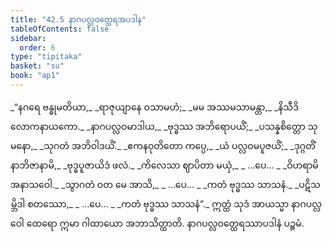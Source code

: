 ```yaml
---
title: "42.5 နာဂပလ္လဝတ္ထေရအပဒါန"
tableOfContents: false
sidebar:
  order: 6
type: "tipitaka"
basket: "su"
book: "ap1"
---
```



<DynamicBreadcrumb />

<Division number="118" book="ap1">

<Paragraph number="5375" type="verses" book="ap1">
_“နဂရေ ဗန္ဓုမတိယာ,_  
_ရာဇုယျာနေ ဝသာမဟံ;_  
_မမ အဿမသာမန္တာ,_  
_နိသီဒိ လောကနာယကော._  

</Paragraph>

</Division>
<Division number="119" book="ap1">

<Paragraph number="5376" type="verses" book="ap1">
_နာဂပလ္လဝမာဒါယ,_  
_ဗုဒ္ဓဿ အဘိရောပယိံ;_  
_ပသန္နစိတ္တော သုမနော,_  
_သုဂတံ အဘိဝါဒယိံ._  

</Paragraph>

</Division>
<Division number="120" book="ap1">

<Paragraph number="5377" type="verses" book="ap1">
_ဧကနဝုတိတော ကပ္ပေ,_  
_ယံ ပလ္လဝမပူဇယိံ;_  
_ဒုဂ္ဂတိံ နာဘိဇာနာမိ,_  
_ဗုဒ္ဓပူဇာယိဒံ ဖလံ._  

</Paragraph>

</Division>
<Division number="121" book="ap1">

<Paragraph number="5378" type="verses" book="ap1">
_ကိလေသာ ဈာပိတာ မယှံ,_  
_ …ပေ… _  
_ဝိဟရာမိ အနာသဝေါ._  

</Paragraph>

</Division>
<Division number="122" book="ap1">

<Paragraph number="5379" type="verses" book="ap1">
_သွာဂတံ ဝတ မေ အာသိ,_  
_ …ပေ… _  
_ကတံ ဗုဒ္ဓဿ သာသနံ._  

</Paragraph>

</Division>
<Division number="123" book="ap1">

<Paragraph number="5380" type="verses" book="ap1">
_ပဋိသမ္ဘိဒါ စတဿော,_  
_ …ပေ… _  
_ကတံ ဗုဒ္ဓဿ သာသနံ”._  

</Paragraph>

<Paragraph number="5381" book="ap1">
ဣတ္ထံ သုဒံ အာယသ္မာ နာဂပလ္လဝေါ ထေရော ဣမာ ဂါထာယော အဘာသိတ္ထာတိ.

</Paragraph>
</Division>

<Paragraph number="5382" type="center" book="ap1">
နာဂပလ္လဝတ္ထေရဿာပဒါနံ ပဉ္စမံ.
</Paragraph>